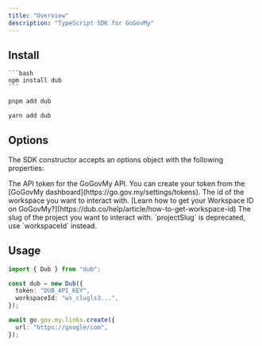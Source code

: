 ```yaml
---
title: "Overview"
description: "TypeScript SDK for GoGovMy"
---
```


## Install

<Tabs>
  <Tab title="npm">

    ```bash
    npm install dub
    ```

  </Tab>
  
  <Tab title="pnpm">
  
  ```bash 
  pnpm add dub 
  ```
  
  </Tab>
  
  <Tab title="yarn">
  
  ```bash
  yarn add dub 
  ```
  
  </Tab>
</Tabs>

## Options

The SDK constructor accepts an options object with the following properties:

<ParamField body="token" type="string" required>
  The API token for the GoGovMy API. You can create your token from the [GoGovMy
  dashboard](https://go.gov.my/settings/tokens).
</ParamField>

<ParamField body="workspaceId" type="string" required>
  The id of the workspace you want to interact with. [Learn how to get your
  Workspace ID on GoGovMy?](https://dub.co/help/article/how-to-get-workspace-id)
</ParamField>

<ParamField body="projectSlug" type="string">
  The slug of the project you want to interact with. `projectSlug` is
  deprecated, use `workspaceId` instead.
</ParamField>

## Usage

```typescript
import { Dub } from "dub";

const dub = new Dub({
  token: "DUB_API_KEY",
  workspaceId: "ws_clugls3...",
});

await go.gov.my.links.create({
  url: "https://google/com",
});
```
